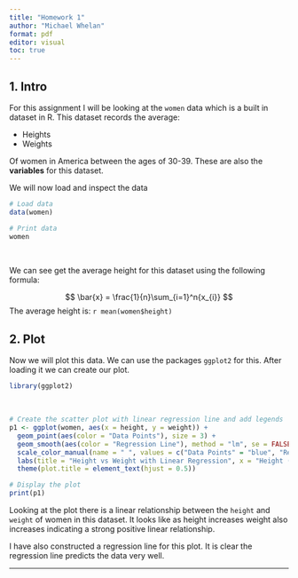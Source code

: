 ```yaml
---
title: "Homework 1"
author: "Michael Whelan"
format: pdf
editor: visual
toc: true
---
```


\newpage

## 1. Intro

For this assignment I will be looking at the `women` data which is a built in dataset in R. This dataset records the average:

-   Heights
-   Weights

Of women in America between the ages of 30-39. These are also the **variables** for this dataset.

We will now load and inspect the data

```r
# Load data
data(women)

# Print data
women
```

\

We can see get the average height for this dataset using the following formula:

$$
\bar{x} = \frac{1}{n}\sum_{i=1}^n{x_{i}}
$$ The average height is: `r mean(women$height)`

## 2. Plot

Now we will plot this data. We can use the packages `ggplot2` for this. After loading it we can create our plot.

```r
library(ggplot2)
```

\

```r
# Create the scatter plot with linear regression line and add legends
p1 <- ggplot(women, aes(x = height, y = weight)) +
  geom_point(aes(color = "Data Points"), size = 3) +
  geom_smooth(aes(color = "Regression Line"), method = "lm", se = FALSE) +
  scale_color_manual(name = " ", values = c("Data Points" = "blue", "Regression Line" = "red")) +
  labs(title = "Height vs Weight with Linear Regression", x = "Height (inches)", y = "Weight (lbs)") +
  theme(plot.title = element_text(hjust = 0.5))

# Display the plot
print(p1)

```

Looking at the plot there is a linear relationship between the `height` and `weight` of women in this dataset. It looks like as height increases weight also increases indicating a strong positive linear relationship.

I have also constructed a regression line for this plot. It is clear the regression line predicts the data very well.

------------------------------------------------------------------------
